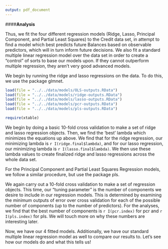 ---
output: pdf_document
---

####**Analysis**

Thus, we fit the four different regression models (Ridge, Lasso, Principal Component, and Partial Least Squares) to the Credit data set, in attempt to find a model which best predicts future Balances based on observable predictors, which will in turn inform future decisions. We also fit a standard multiple linear regression model over the data set in order to create a "control" of sorts to base our models upon. If they cannot outperform multiple regression, they aren't very good advanced models.

We begin by running the ridge and lasso regressions on the data. To do this, we use the package glmnet.

```{r include = FALSE, cache=FALSE}

load(file = "../../data/models/OLS-outputs.RData")
load(file = "../../data/models/ridge-outputs.RData")
load(file = "../../data/models/lasso-outputs.RData")
load(file = "../../data/models/pcr-outputs.RData")
load(file = "../../data/models/pls-outputs.RData")

require(xtable)

```

We begin by doing a basic 10-fold cross validation to make a set of ridge and lasso regression objects. Then, we find the 'best' lambda which minimizes the equations up above. We find that for the ridge regression, our minimizing lambda is `r I(ridge.final$lambda)`, and for our lasso regression, our minimizing lambda is `r I(lasso.final$lambda)`. We then use these lambda values to create finalized ridge and lasso regressions across the whole data set. 

For the Principal Component and Partial Least Squares Regression models, we follow a similar procedure, but use the package pls.

We again carry out a 10-fold cross validation to make a set of regression objects. This time, our "tuning parameter" is the number of components we desire to include in our regression models. This is determined by examining the minimum outputs of error over cross validation for each of the possible number of components (up to the number of predictors). For the analyses, we find that the best number of components is `r I(pcr.index)` for pcr and `r I(pls.index)` for pls. We will touch more on why these numbers are interesting later.

Now, we have our 4 fitted models. Additionally, we have our standard multiple linear regression model as well to compare our results to. Let's see how our models do and what this tells us!



